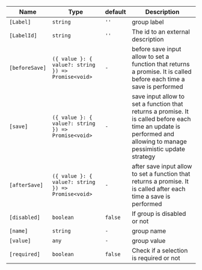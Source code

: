 | Name         | Type      | default | Description                 |
|--------------|-----------|---------|-----------------------------|
| `[Label]`     | `string`  | `''`    | group label                  |
| `[LabelId]`     | `string`  | `''`    | The id to an external description                  |
| `[beforeSave]`     | `({ value }: { value?: string }) => Promise<void>`  | `-`    | before save input allow to set a function that returns a promise. It is called before each time a save is performed                  |
| `[save]`     | `({ value }: { value?: string }) => Promise<void>`  | `-`    | save input allow to set a function that returns a promise. It is called before each time an update is performed and allowing to manage pessimistic update strategy                  |
| `[afterSave]`     | `({ value }: { value?: string }) => Promise<void>`  | `-`    | after save input allow to set a function that returns a promise. It is called after each time a save is performed                  |
| `[disabled]` | `boolean` | `false` | If group is disabled or not |
| `[name]`     | `string`  | `-`    | group name                  |
| `[value]`    | `any`     | `-`    | group value                 |
| `[required]`     | `boolean` | `false` | Check if a selection is required or not |
